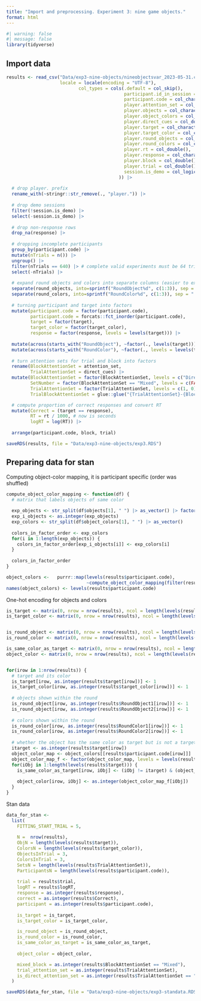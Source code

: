 ```yaml
---
title: "Import and preprocessing. Experiment 3: nine game objects."
format: html
---
```


```r
#| warning: false
#| message: false
library(tidyverse)
```

## Import data

```r
results <- read_csv("Data/exp3-nine-objects/nineobjectsvar_2023-05-31.csv",
                    locale = locale(encoding = "UTF-8"),
                           col_types = cols(.default = col_skip(),
                                            participant.id_in_session = col_integer(),
                                            participant.code = col_character(),
                                            player.attention_set = col_character(),
                                            player.objects = col_character(),
                                            player.object_colors = col_character(),
                                            player.direct_cues = col_double(),
                                            player.target = col_character(),
                                            player.target_color = col_character(),
                                            player.round_objects = col_character(),
                                            player.round_colors = col_character(),
                                            player.rt = col_double(),
                                            player.response = col_character(),
                                            player.block = col_double(),
                                            player.trial = col_double(),
                                            session.is_demo = col_logical()
                                          )) |>
  
  # drop player. prefix
  rename_with(~stringr::str_remove(., "player.")) |>
  
  # drop demo sessions
  filter(!session.is_demo) |>
  select(-session.is_demo) |>
  
  # drop non-response rows
  drop_na(response) |>
  
  # dropping incomplete participants
  group_by(participant.code) |>
  mutate(nTrials = n()) |>
  ungroup() |>
  filter(nTrials == 640) |> # complete valid experiments must be 64 trial  * 10 blocks
  select(-nTrials) |>
  
  # expand round objects and colors into separate columns (easier to extract to matrix later)
  separate(round_objects, into=sprintf("RoundObject%d", c(1:3)), sep = " ") |>
  separate(round_colors, into=sprintf("RoundColor%d", c(1:3)), sep = " ")  |>
  
  # turning participant and target into factors
  mutate(participant.code = factor(participant.code),
         participant.code = forcats::fct_inorder(participant.code),
         target = factor(target),
         target_color = factor(target_color),
         response = factor(response, levels = levels(target))) |>
  
  mutate(across(starts_with("RoundObject"), ~factor(., levels(target)))) |>
  mutate(across(starts_with("RoundColor"), ~factor(., levels = levels(target_color)))) |>
  
  # turn attention sets for trial and block into factors
  rename(BlockAttentionSet = attention_set,
         TrialAttentionSet = direct_cues) |>
  mutate(BlockAttentionSet = factor(BlockAttentionSet, levels = c("Direct", "Indirect", "Mixed")),
         SetNumber = factor(BlockAttentionSet == "Mixed", levels = c(FALSE, TRUE), labels = c("Single", "Dual")),
         TrialAttentionSet = factor(TrialAttentionSet, levels = c(1, 0), labels = c("Direct", "Indirect")),
         TrialBlockAttentionSet = glue::glue("{TrialAttentionSet}-{BlockAttentionSet}")) |>

  # compute proportion of correct responses and convert RT
  mutate(Correct = (target == response),
         RT = rt / 1000, # now is seconds
         logRT = log(RT)) |>
    
  arrange(participant.code, block, trial)

saveRDS(results, file = "Data/exp3-nine-objects/exp3.RDS")
```

## Preparing data for stan

Computing object-color mapping, it is participant specific (order was shuffled)
```r
compute_object_color_mapping <- function(df) {
  # matrix that labels objects of same color
  
  exp_objects <- str_split(df$objects[1], " ") |> as_vector() |> factor(levels = levels(df$target))
  exp_i_objects <- as.integer(exp_objects)
  exp_colors <- str_split(df$object_colors[1], " ") |> as_vector()
  
  colors_in_factor_order <- exp_colors
  for(i in 1:length(exp_objects)) {
    colors_in_factor_order[exp_i_objects[i]] <- exp_colors[i]
  }
  
  colors_in_factor_order
}

object_colors <-   purrr::map(levels(results$participant.code),
                              ~compute_object_color_mapping(filter(results, participant.code == .)))
names(object_colors) <- levels(results$participant.code)
```


One-hot encoding for objects and colors
```r
is_target <- matrix(0, nrow = nrow(results), ncol = length(levels(results$target)))
is_target_color <- matrix(0, nrow = nrow(results), ncol = length(levels(results$target_color)))


is_round_object <- matrix(0, nrow = nrow(results), ncol = length(levels(results$target)))
is_round_color <- matrix(0, nrow = nrow(results), ncol = length(levels(results$target_color)))

is_same_color_as_target <- matrix(0, nrow = nrow(results), ncol = length(levels(results$target)))
object_color <- matrix(0, nrow = nrow(results), ncol = length(levels(results$target)))


for(irow in 1:nrow(results)) {
  # target and its color
  is_target[irow, as.integer(results$target[irow])] <- 1
  is_target_color[irow, as.integer(results$target_color[irow])] <- 1
  
  # objects shown within the round
  is_round_object[irow, as.integer(results$RoundObject1[irow])] <- 1
  is_round_object[irow, as.integer(results$RoundObject2[irow])] <- 1
  
  # colors shown within the round
  is_round_color[irow, as.integer(results$RoundColor1[irow])] <- 1
  is_round_color[irow, as.integer(results$RoundColor2[irow])] <- 1
  
  # whether the object has the same color as target but is not a target on that trial
  itarget <- as.integer(results$target[irow])
  object_color_map <- object_colors[[results$participant.code[irow]]]
  object_color_map_f <- factor(object_color_map, levels = levels(results$target_color))
  for(iObj in 1:length(levels(results$target))) {
    is_same_color_as_target[irow, iObj] <- (iObj != itarget) & (object_color_map[itarget] == object_color_map[iObj])
    
    object_color[irow, iObj] <- as.integer(object_color_map_f[iObj])
  }
}
```

Stan data
```r
data_for_stan <-
  list(
    FITTING_START_TRIAL = 5,
    
    N =  nrow(results),
    ObjN = length(levels(results$target)),
    ColorsN = length(levels(results$target_color)),
    ObjectsInTrial = 3,
    ColorsInTrial = 3,
    SetsN = length(levels(results$TrialAttentionSet)),
    ParticipantsN = length(levels(results$participant.code)),
    
    trial = results$trial,
    logRT = results$logRT,
    response = as.integer(results$response),
    correct = as.integer(results$Correct),
    participant = as.integer(results$participant.code),
    
    is_target = is_target,
    is_target_color = is_target_color,

    is_round_object = is_round_object,
    is_round_color = is_round_color,
    is_same_color_as_target = is_same_color_as_target,
    
    object_color = object_color,

    mixed_block = as.integer(results$BlockAttentionSet == "Mixed"),
    trial_attention_set = as.integer(results$TrialAttentionSet),
    is_direct_attention_set = as.integer(results$TrialAttentionSet == "Direct")
  )

saveRDS(data_for_stan, file = "Data/exp3-nine-objects/exp3-standata.RDS")
```
